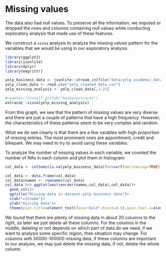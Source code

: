 # Missing values

The data also had null values. To preserve all the information, we imputed or dropped the rows and columns containing null values while conducting exploratory analysis that made use of these features.

We construct a ```visna``` analysis to analyze the missing values pattern for the variables that we would be using in our exploratory analysis. 

```r
library(ggplot2)
library(jsonlite)
library(dplyr)
library(magrittr)

yelp_business_data <- jsonlite::stream_in(file("data/yelp_academic_dataset_business.json"))
yelp_clean_data <- read.csv("yelp_cleaned_data.csv")
yelp_missing_analysis <- yelp_clean_data[,1:25]
```

```r
#remotes::install_github("heike/extracat")
extracat::visna(yelp_missing_analysis)
```

From this graph, we see that the pattern of missing values are very diverse and there are just a couple of patterns that have a high frequency. However, the characteristics of these patterns seem to be very complex and random.

What we do see clearly is that there are a few varables with high proportion of missing entries. The most prominent ones are appointment, credit and bikepark. We may need to try to avoid using these variables.

To analyze the number of missing values in each variable, we counted the number of NAs in each column and plot them in histogram:

```r
col_data <- colSums(is.na(yelp_business_data))%>%sort(decreasing=TRUE)

col_data <- data.frame(col_data)
col_data$names <- rownames(col_data)
col_data %>% ggplot(aes(reorder(names,col_data),col_data))+
  geom_col()+
  ggtitle("Missing data in dataset:yelp business data")+
  xlab("colname")+
  ylab("missing data")+
  theme(plot.title=element_text(face="bold",hjust=0.5),axis.text.x=element_text(size=8,angle=40))
```

We found that there are plenty of missing data in about 20 columns to the right, so later we just delete all these columns. For the columns in the middle, deleting or not depends on which part of data do we need, if we want to analysis some specific region, then situation may change. For columns with 50000-100000 missing data, if these columns are important to our analysis, we may just delete the missing data, if not, delete the whole column.